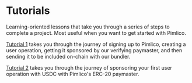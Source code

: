 # Tutorials

Learning-oriented lessons that take you through a series of steps to complete a project. Most useful when you want to get started with Pimlico.

[Tutorial 1](/permissionless/tutorial/tutorial-1) takes you through the journey of signing up to Pimlico, creating a user operation, getting it sponsored by our verifying paymaster, and then sending it to be included on-chain with our bundler.

[Tutorial 2](/permissionless/tutorial/tutorial-2) takes you through the journey of sponsoring your first user operation with USDC with Pimlico's ERC-20 paymaster.